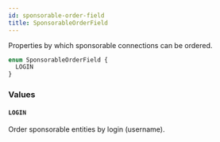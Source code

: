 ```yaml
---
id: sponsorable-order-field
title: SponsorableOrderField
---
```


Properties by which sponsorable connections can be ordered.

```graphql
enum SponsorableOrderField {
  LOGIN
}
```

### Values

#### `LOGIN`

Order sponsorable entities by login (username).
